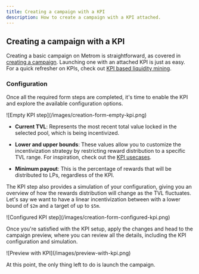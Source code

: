 ```yaml
---
title: Creating a campaign with a KPI
description: How to create a campaign with a KPI attached.
---
```


## Creating a campaign with a KPI

Creating a basic campaign on Metrom is straightforward, as covered in
[creating a campaign](/creating-a-campaign). Launching one with an attached KPI
is just as easy. For a quick refresher on KPIs, check out
[KPI based liquidity mining](/kpi).

### Configuration

Once all the required form steps are completed, it's time to enable the KPI and
explore the available configuration options.

<div className="mediaWrapper">
  ![Empty KPI step](/images/creation-form-empty-kpi.png)
</div>

- **Current TVL**: Represents the most recent total value locked in the selected
  pool, which is being incentivized.

- **Lower and upper bounds**: These values allow you to customize the
  incentivization strategy by restricting reward distribution to a specific TVL
  range. For inspiration, check out the [KPI usecases](/kpi/usecases).

- **Minimum payout**: This is the percentage of rewards that will be distributed
  to LPs, regardless of the KPI.

The KPI step also provides a simulation of your configuration, giving you an
overview of how the rewards distribution will change as the TVL fluctuates.
Let's say we want to have a linear incentivization between with a lower bound of
`$2m` and a target of up to `$5m`.

<div className="mediaWrapper">
  ![Configured KPI step](/images/creation-form-configured-kpi.png)
</div>

Once you're satisfied with the KPI setup, apply the changes and head to the
campaign preview, where you can review all the details, including the KPI
configuration and simulation.

<div className="mediaWrapper">
  ![Preview with KPI](/images/preview-with-kpi.png)
</div>

At this point, the only thing left to do is launch the campaign.
